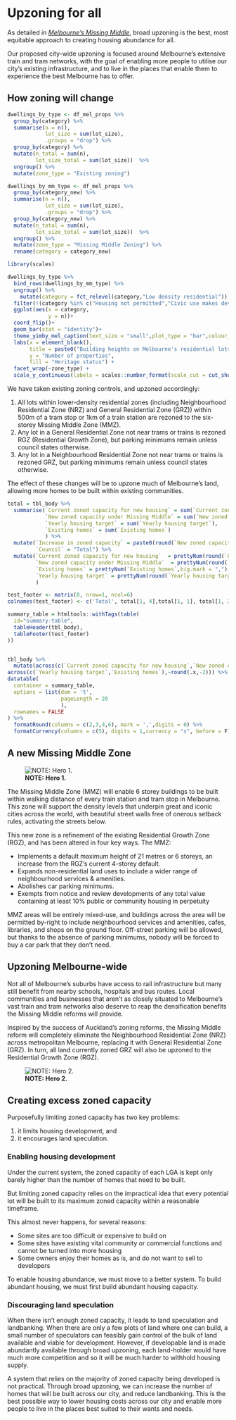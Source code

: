 # Upzoning for all 

As detailed in _[Melbourne's Missing Middle](https://yimbymelbourne.org.au/missing-middle)_, broad upzoning is the best, most equitable approach to creating housing abundance for all. 

Our proposed city-wide upzoning is focused around Melbourne's extensive train and tram networks, with the goal of enabling more people to utilise our city's existing infrastructure, and to live in the places that enable them to experience the best Melbourne has to offer. 


## How zoning will change

```r

dwellings_by_type <- df_mel_props %>%
  group_by(category) %>% 
  summarise(n = n(),
            lot_size = sum(lot_size),
            .groups = "drop") %>% 
  group_by(category) %>% 
  mutate(n_total = sum(n),
         lot_size_total = sum(lot_size))  %>% 
  ungroup() %>%
  mutate(zone_type = "Existing zoning")

dwellings_by_mm_type <- df_mel_props %>%
  group_by(category_new) %>% 
  summarise(n = n(),
            lot_size = sum(lot_size),
            .groups = "drop") %>% 
  group_by(category_new) %>% 
  mutate(n_total = sum(n),
         lot_size_total = sum(lot_size))  %>% 
  ungroup() %>%
  mutate(zone_type = "Missing Middle Zoning") %>%
  rename(category = category_new)

library(scales)

dwellings_by_type %>% 
  bind_rows(dwellings_by_mm_type) %>% 
  ungroup() %>%
    mutate(category = fct_relevel(category,"Low density residential")) %>% 
  filter(!(category %in% c("Housing not permitted","Civic use makes development less likely","Already developed"))) %>% 
  ggplot(aes(x = category, 
             y = n))+
  coord_flip()+ 
  geom_bar(stat = "identity")+
  theme_yimby_mel_caption(text_size = "small",plot_type = "bar",colour_scale = "light_dark") +
  labs(x = element_blank(),
       title = paste0("Building heights on Melbourne's residential lots"),
       y = "Number of properties",
       fill = "Heritage status") +
  facet_wrap(~zone_type) +
  scale_y_continuous(labels = scales::number_format(scale_cut = cut_short_scale()))

```


We have taken existing zoning controls, and upzoned accordingly:

1. All lots within lower-density residential zones (including Neighbourhood Residential Zone (NRZ) and General Residential Zone (GRZ)) within 500m of a tram stop or 1km of a train station are rezoned to the six-storey Missing Middle Zone (MMZ).
2. Any lot in a General Residential Zone not near trams or trains is rezoned RGZ (Residential Growth Zone), but parking minimums remain unless council states otherwise. 
3. Any lot in a Neighbourhood Residential Zone not near trams or trains is rezoned GRZ, but parking minimums remain unless council states otherwise. 

The effect of these changes will be to upzone much of Melbourne's land, allowing more homes to be built within existing communities. 


```r
total = tbl_body %>% 
  summarise(`Current zoned capacity for new housing` = sum(`Current zoned capacity for new housing`),
            `New zoned capacity under Missing Middle` = sum(`New zoned capacity under Missing Middle`),
            `Yearly housing target` = sum(`Yearly housing target`),
            `Existing homes` = sum(`Existing homes`)
            ) %>% 
  mutate(`Increase in zoned capacity` = paste0(round(`New zoned capacity under Missing Middle`/`Current zoned capacity for new housing`,1),"x"),
         `Council` = "Total") %>% 
  mutate(`Current zoned capacity for new housing`  = prettyNum(round(`Current zoned capacity for new housing`,-3),big.mark = ","),
         `New zoned capacity under Missing Middle`  = prettyNum(round(`New zoned capacity under Missing Middle`,-3),big.mark = ","),
         `Existing homes` = prettyNum(`Existing homes`,big.mark = ","),
         `Yearly housing target` = prettyNum(round(`Yearly housing target`,-2),big.mark = ","),
         )

test_footer <- matrix(0, nrow=1, ncol=6)
colnames(test_footer) <- c('Total', total[1, 4],total[1, 1], total[1, 2], total[1, 5],total[1, 3])

summary_table = htmltools::withTags(table(
  id="summary-table",
  tableHeader(tbl_body),
  tableFooter(test_footer)
))


tbl_body %>% 
  mutate(across(c(`Current zoned capacity for new housing`,`New zoned capacity under Missing Middle`),~round(.x,-3)),
across(c(`Yearly housing target`,`Existing homes`),~round(.x,-2))) %>%
datatable(
  container = summary_table,
  options = list(dom = 't',
                 pageLength = 20
                 ),
  rownames = FALSE
) %>% 
  formatRound(columns = c(2,3,4,6), mark = ',',digits = 0) %>% 
  formatCurrency(columns = c(5), digits = 1,currency = "x", before = F)

```

## A new Missing Middle Zone

![**NOTE: Hero 1.**](atlas/mm housing.jpeg)

The Missing Middle Zone (MMZ) will enable 6 storey buildings to be built within walking distance of every train station and tram stop in Melbourne. This zone will support the density levels that underpin great and iconic cities across the world, with beautiful street walls free of onerous setback rules, activating the streets below. 

This new zone is a refinement of the existing Residential Growth Zone (RGZ), and has been altered in four key ways. The MMZ:

* Implements a default maximum height of 21 metres or 6 storeys, an increase from the RGZ’s current 4-storey default.
* Expands non-residential land uses to include a wider range of neighbourhood  services & amenities.
* Abolishes car parking minimums.
* Exempts from notice and review developments of any total value containing at least 10% public or community housing in perpetuity

MMZ areas will be entirely mixed-use, and buildings across the area will be permitted by-right to include neighbourhood services and amenities, cafes, libraries, and shops on the ground floor. Off-street parking will be allowed, but thanks to the absence of parking minimums, nobody will be forced to buy a car park that they don't need. 


## Upzoning Melbourne-wide

Not all of Melbourne's suburbs have access to rail infrastructure but many still benefit from nearby schools, hospitals and bus routes. Local communities and businesses that aren’t as closely situated to Melbourne’s vast train and tram networks also deserve to reap the densification benefits the Missing Middle reforms will provide. 

Inspired by the success of Auckland’s zoning reforms, the Missing Middle reform will completely eliminate the Neighbourhood Residential Zone (NRZ) across metropolitan Melbourne, replacing it with General Residential Zone (GRZ). In turn, all land currently zoned GRZ will also be upzoned to the Residential Growth Zone (RGZ).

![**NOTE: Hero 2.**](atlas/mm housing.jpeg)


## Creating excess zoned capacity

Purposefully limiting zoned capacity has two key problems: 

1. it limits housing development, and
2. it encourages land speculation.

### Enabling housing development

Under the current system, the zoned capacity of each LGA is kept only barely higher than the number of homes that need to be built.

But limiting zoned capacity relies on the impractical idea that every potential lot will be built to its maximum zoned capacity within a reasonable timeframe. 

This almost never happens, for several reasons:

* Some sites are too difficult or expensive to build on 
* Some sites have existing vital community or commercial functions and cannot be turned into more housing
* Some owners enjoy their homes as is, and do not want to sell to developers

To enable housing abundance, we must move to a better system. To build abundant housing, we must first build abundant housing capacity.  

### Discouraging land speculation

When there isn't enough zoned capacity, it leads to land speculation and landbanking. When there are only a few plots of land where one can build, a small number of speculators can feasibly gain control of the bulk of land available and viable for development. However, if developable land is made abundantly available through broad upzoning, each land-holder would have much more competition and so it will be much harder to withhold housing supply. 

A system that relies on the majority of zoned capacity being developed is not practical. Through broad upzoning, we can increase the number of homes that will be built across our city, and reduce landbanking. This is the best possible way to lower housing costs across our city and enable more people to live in the places best suited to their wants and needs.
